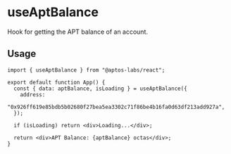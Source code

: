# useAptBalance

Hook for getting the APT balance of an account.

## Usage

```tsx
import { useAptBalance } from "@aptos-labs/react";

export default function App() {
  const { data: aptBalance, isLoading } = useAptBalance({
    address:
      "0x926ff619e85bdb5b02680f27bea5ea3302c71f86be4b16fa0d63df213add927a",
  });

  if (isLoading) return <div>Loading...</div>;

  return <div>APT Balance: {aptBalance} octas</div>;
}
```
